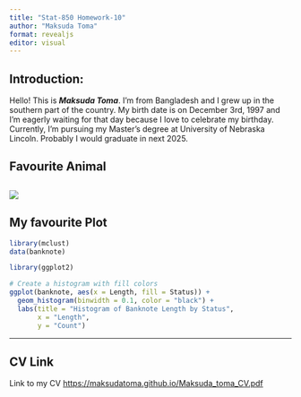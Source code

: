 ---
title: "Stat-850 Homework-10"
author: "Maksuda Toma"
format: revealjs
editor: visual
---

## Introduction:

Hello! This is ***Maksuda Toma***. I'm from Bangladesh and I grew up in the southern part of the country. My birth date is on December 3rd, 1997 and I'm eagerly waiting for that day because I love to celebrate my birthday. Currently, I'm pursuing my Master's degree at University of Nebraska Lincoln. Probably I would graduate in next 2025.

## Favourite Animal

![](images/photo-1533450718592-29d45635f0a9-01.jpg)
---

## My favourite Plot

```{r}
library(mclust)
data(banknote)

library(ggplot2)

# Create a histogram with fill colors
ggplot(banknote, aes(x = Length, fill = Status)) +
  geom_histogram(binwidth = 0.1, color = "black") +
  labs(title = "Histogram of Banknote Length by Status",
       x = "Length",
       y = "Count")
```

---

## CV Link
Link to my CV
<https://maksudatoma.github.io/Maksuda_toma_CV.pdf>
